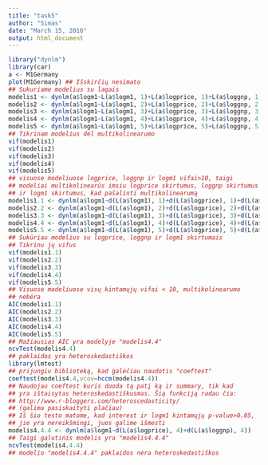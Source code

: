 ```yaml
---
title: "task5"
author: "Simas"
date: "March 15, 2016"
output: html_document
---
```

```r
library("dynlm")
library(car)
a <- M1Germany
plot(M1Germany) ## Išskirčių nesimato
## Sukuriame modelius su lagais
modelis1 <- dynlm(a$logm1~L(a$logm1, 1)+L(a$logprice, 1)+L(a$loggnp, 1)+L(a$interest,1))
modelis2 <- dynlm(a$logm1~L(a$logm1, 2)+L(a$logprice, 2)+L(a$loggnp, 2)+L(a$interest,2))
modelis3 <- dynlm(a$logm1~L(a$logm1, 3)+L(a$logprice, 3)+L(a$loggnp, 3)+L(a$interest,3))
modelis4 <- dynlm(a$logm1~L(a$logm1, 4)+L(a$logprice, 4)+L(a$loggnp, 4)+L(a$interest,4))
modelis5 <- dynlm(a$logm1~L(a$logm1, 5)+L(a$logprice, 5)+L(a$loggnp, 5)+L(a$interest,5))
## Tikrinam modelius dėl multikolinearumo
vif(modelis1)
vif(modelis2)
vif(modelis3)
vif(modelis4)
vif(modelis5)
## visuose modeliuose logprice, loggnp ir logm1 vifai>10, taigi 
## modeliai multikolinearūs imsiu logprice skirtumus, loggnp skirtumus
## ir logm1 skirtumus, kad pašalinti multikolinearumą
modelis1.1 <- dynlm(a$logm1~d(L(a$logm1), 1)+d(L(a$logprice), 1)+d(L(a$loggnp), 1)+L(a$interest,1))
modelis2.2 <- dynlm(a$logm1~d(L(a$logm1), 2)+d(L(a$logprice), 2)+d(L(a$loggnp), 2)+L(a$interest,2))
modelis3.3 <- dynlm(a$logm1~d(L(a$logm1), 3)+d(L(a$logprice), 3)+d(L(a$loggnp), 3)+L(a$interest,3))
modelis4.4 <- dynlm(a$logm1~d(L(a$logm1), 4)+d(L(a$logprice), 4)+d(L(a$loggnp), 4)+L(a$interest,4))
modelis5.5 <- dynlm(a$logm1~d(L(a$logm1), 5)+d(L(a$logprice), 5)+d(L(a$loggnp), 5)+L(a$interest,5))
## Sukūriau modelius su logprice, loggnp ir logm1 skirtumais
## Tikrinu jų vifus
vif(modelis1.1)
vif(modelis2.2)
vif(modelis3.3)
vif(modelis4.4)
vif(modelis5.5)
## Visuose modeliuose visų kintamųjų vifai < 10, multikolinearumo  
## nebėra
AIC(modelis1.1)
AIC(modelis2.2)
AIC(modelis3.3)
AIC(modelis4.4)
AIC(modelis5.5)
## Mažiausias AIC yra modelyje "modelis4.4"
ncvTest(modelis4.4)
## paklaidos yra heteroskedastiškos
library(lmtest) 
## prijungiu biblioteką, kad galėčiau naudotis "coeftest"
coeftest(modelis4.4,vcov=hccm(modelis4.4))
## Naudojau coeftest kuris duoda tą patį ką ir summary, tik kad 
## yra ištaisytas heteroskedastiškusmas. Šią funkciją radau čia:
## http://www.r-bloggers.com/heteroscedasticity/ 
## (galima pasiskaityti plačiau)
## Iš šio testo matome, kad interest ir logm1 kintamųjų p-value>0.05, 
## jie yra nereikšmingi, juos galime išmesti
modelis4.4.4 <- dynlm(a$logm1~d(L(a$logprice), 4)+d(L(a$loggnp), 4))
## Taigi galutinis modelis yra "modelis4.4.4"
ncvTest(modelis4.4.4)
## modelio "modelis4.4.4" paklaidos nėra heteroskedastiškos
```
